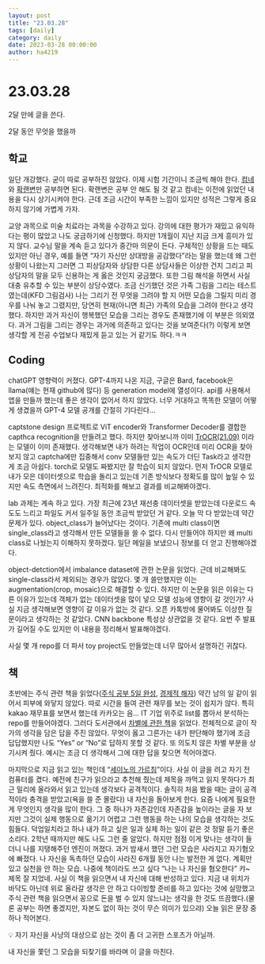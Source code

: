 ```yaml
---
layout: post
title: "23.03.28"
tags: [daily]
category: daily
date: 2023-03-28 00:00:00
author: ha4219
---
```


# 23.03.28

2달 만에 글을 쓴다.

2달 동안 무엇을 했을까

## 학교

 일단 개강했다. 굳이 따로 공부하진 않았다. 이제 시험 기간이니 조금씩 해야 한다. [컴네](http://www.yes24.com/Product/Goods/93997435)와 [확랜변](http://www.yes24.com/Product/Goods/72336483)만 공부하면 된다. 확랜변은 공부 안 해도 될 것 같고 컴네는 이전에 읽었던 내용을 다시 상기시켜야 한다. 근데 조금 시간이 부족한 느낌이 있지만 성적은 그렇게 중요하지 않기에 가볍게 가자.

 교양 과목으로 미술 치료라는 과목을 수강하고 있다. 강의에 대한 평가가 재밌고 유익하다는 평이 많았고 나도 궁금하기에 신청했다. 하지만 1개월이 지난 지금 크게 흥미가 있지 않다. 교수님 말을 계속 듣고 있다가 중간마 의문이 든다. 구체적인 상황을 드는 때도 있지만 아닌 경우, 예를 들면 “자기 자신만 상대방을 공감했다”라는 말을 했는데 왜 그런 상황이 나왔는지 그러면 그 피상담자와 상담한 다른 상담사들은 이상한 건지 그리고 피상담자의 말을 모두 신용하는 게 옳은 것인지 궁금했다. 또한 그림 해석을 하면서 사실 대충 유추할 수 있는 부분이 상당수였다. 조금 신기했던 것은 가족 그림을 그리는 테스트였는데(KFD 그림검사) 나는 그리기 전 무엇을 그려야 할 지 어떤 모습을 그릴지 미리 경우를 나눠 놓고 그렸지만, 당연히 현재(아니면 최근) 가족의 모습을 그려야 한다고 생각했다. 하지만 과거 자신이 행복했던 모습을 그리는 경우도 존재했기에 이 부분은 의외였다. 과거 그림을 그리는 경우는 과거에 의존하고 있다는 것을 보여준다(?) 이렇게 보면 생각할 게 전공 수업보다 재밌게 듣고 있는 거 같기도 하다.ㅋㅋ

## Coding

 chatGPT 영향력이 커졌다. GPT-4까지 나온 지금, 구글은 Bard, facebook은 llama(얘는 현재 github에 많다) 등 generation model에 열성이다. api를 사용해서 앱을 만들까 했는데 좋은 생각이 없어서 하지 않았다. 너무 거대하고 똑똑한 모델이 어떻게 생겼을까 GPT-4 모델 공개를 간절히 기다린다…

captstone design 프로젝트로 ViT encoder와 Transformer Decoder를 결합한 capthca recognition을 만들려고 했다. 하지만 찾아보니까 이미 [TrOCR(21.09)](https://huggingface.co/docs/transformers/model_doc/trocr) 이라는 모델이 이미 존재했다. 생각해보면 내가 하려는 작업이 OCR인데 미리 OCR을 찾아보지 않고 captcha에만 집중해서 conv 모델들만 있는 속도가 더딘 Task라고 생각한 게 조금 아쉽다. torch로 모델도 짜봤지만 잘 학습이 되지 않았다. 먼저 TrOCR 모델로 내가 모은 데이터셋으로 학습을 돌리고 있는데 기존 방식보다 정확도를 많이 높일 수 있지만 속도 측면에서 느려진다. 최적화를 해보고 결과를 비교해봐야겠다.

lab 과제는 계속 하고 있다. 가장 최근에 23년 재선충 데이터셋을 받았는데 다운로드 속도도 느리고 파일도 커서 일주일 동안 조금씩 받았던 거 같다. 오늘 막 다 받았는데 약간 문제가 있다. object_class가 늘어났다는 것이다. 기존에 multi class이면 single_class라고 생각해서 만든 모델들을 쓸 수 없다. 다시 만들어야 하지만 왜 multi class로 나눴는지 이해하지 못하겠다. 일단 메일을 보냈으니 정보를 더 얻고 진행해야겠다.

object-detction에서 imbalance dataset에 관한 논문을 읽었다. 근데 비교해봐도 single-class라서 제외되는 경우가 많았다. 몇 개 쓸만했지만 이는 augmentation(crop, mosaic)으로 해결할 수 있다. 하지만 이 논문을 읽은 이유는 다른 이유가 있는데 객체가 없는 데이터셋을 많이 넣으 모델 성능에 영향이 갈 것인가? 사실 지금 생각해보면 영향이 갈 이유가 없는 것 같다. 오픈 카톡방에 물어봐도 이상한 질문이라고 생각하는 것 같았다. CNN backbone 특성상 상관없을 것 같다. 요번 주 발표가 길어질 수도 있지만 이 내용을 정리해서 발표해야겠다.

사실 몇 개 repo를 더 파서 toy project도 만들었는데 너무 많아서 설명하긴 귀찮다.

## 책

 초반에는 주식 관련 책을 읽었다([주식 공부 5일 완성](http://www.yes24.com/Product/Goods/96793810), [경제적 해자](http://www.yes24.com/Product/Goods/97967096)) 약간 남의 일 같이 읽어서 피부에 와닿지 않았다. 따로 시간을 들여 관련 재무를 보는 것이 쉽지가 않다. 특히 kakao 재무표를 보면서 했는데 카카오는 음… IT 기업 위주로 list를 뽑아서 분석하는 repo를 만들어야겠다. 그러다 도서관에서 [차별에 관한 책](http://www.yes24.com/Product/Goods/76470464)을 읽었다. 전체적으로 글이 작가의 생각을 담은 답을 주진 않았다. 무엇이 옳고 그른가는 내가 판단해야 했기에 조금 답답했지만 나도 “Yes” or “No”로 답하지 못할 것 같다. 또 의도치 않은 차별 부분을 상기시켜 줬다. 예시는 조금 더 생각해서 그에 대한 답을 찾으면 적어야겠다.

 마지막으로 지금 읽고 있는 책인데 “[세이노의 가르침](http://www.yes24.com/Product/Goods/117014613)”이다. 사실 이 글을 려고 자기 전 컴퓨터를 켰다. 예전에 친구가 읽으라고 추천해 줬는데 제목을 까먹고 읽지 못하다가 최근 밀리에 올라와서 읽고 있는데 생각보다 공격적이다. 솔직히 처음 봤을 때는 글이 공격적이라 충격을 받았고(욕을 쓸 준 몰랐다) 내 자신을 돌아보게 한다. 요즘 나에게 필요한 게 무엇인지 생각을 많이 한다. 그 중 하나가 자존감인데 자존감을 높이라는 글을 자 보지만 그것이 실제 행동으로 옮기기 어렵고 그런 행동을 하는 나의 모습을 생각하는 것도 힘들다. 덕업일치라고 하나 내가 하고 싶은 일과 실제 하는 일이 같은 것 정말 듣기 좋은 소리다. 2학년 때까지만 해도 나도 그런 줄 알았다. 하지만 점점 이게 맞나는 생각이 들더니 나를 지탱해주던 엔진이 꺼졌다. 과거 밤새서 했던 그런 모습은 사라지고 자기혐오에 빠졌다. 나 자신을 독촉하던 모습이 사라진 6개월 동안 나는 발전한 게 없다. 계획만 있고 실천을 안 하는 모습. 나중에 책이라도 쓰고 싶다 “나는 나 자신을 혐오한다” 캬~ 제목 잘 지었네. 사실 이 책을 읽으면서 내 자신에 대해 반성하고 있다. 지금 내 위치가 바닥도 아닌데 위로 올라갈 생각은 안 하고 다이빙할 준비를 하고 있다는 것에 실망했고 주식 관련 책을 읽으면서 꽁으로 돈을 벌 수 있지 않느냐는 생각을 한 것도 뜨끔했다.(물론 공부는 하면 좋겠지만, 자본도 없이 하는 것이 무슨 의미가 있으랴) 오늘 읽은 문장 중 하나 적어본다.

<aside>
💡 자기 자신을 사냥의 대상으로 삼는 것이 좀 더 고귀한 스포츠가 아닐까.

</aside>

내 자신을 쫓던 그 모습을 되찾기를 바라며 이 글을 마친다.